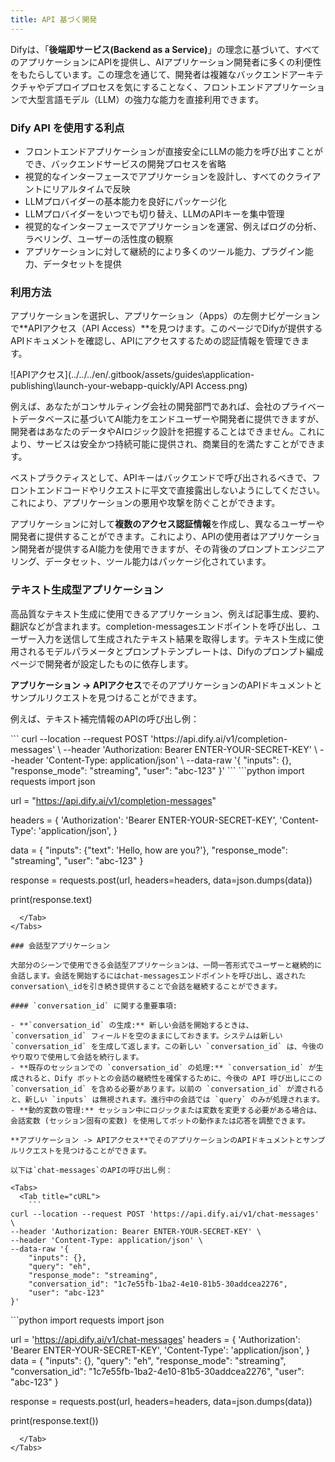 ```yaml
---
title: API 基づく開発
---
```



Difyは、「**後端即サービス(Backend as a Service)**」の理念に基づいて、すべてのアプリケーションにAPIを提供し、AIアプリケーション開発者に多くの利便性をもたらしています。この理念を通じて、開発者は複雑なバックエンドアーキテクチャやデプロイプロセスを気にすることなく、フロントエンドアプリケーションで大型言語モデル（LLM）の強力な能力を直接利用できます。

### Dify API を使用する利点

* フロントエンドアプリケーションが直接安全にLLMの能力を呼び出すことができ、バックエンドサービスの開発プロセスを省略
* 視覚的なインターフェースでアプリケーションを設計し、すべてのクライアントにリアルタイムで反映
* LLMプロバイダーの基本能力を良好にパッケージ化
* LLMプロバイダーをいつでも切り替え、LLMのAPIキーを集中管理
* 視覚的なインターフェースでアプリケーションを運営、例えばログの分析、ラベリング、ユーザーの活性度の観察
* アプリケーションに対して継続的により多くのツール能力、プラグイン能力、データセットを提供

### 利用方法

アプリケーションを選択し、アプリケーション（Apps）の左側ナビゲーションで**APIアクセス（API Access）**を見つけます。このページでDifyが提供するAPIドキュメントを確認し、APIにアクセスするための認証情報を管理できます。

![APIアクセス](../../../en/.gitbook/assets/guides\application-publishing\launch-your-webapp-quickly/API Access.png)

例えば、あなたがコンサルティング会社の開発部門であれば、会社のプライベートデータベースに基づいてAI能力をエンドユーザーや開発者に提供できますが、開発者はあなたのデータやAIロジック設計を把握することはできません。これにより、サービスは安全かつ持続可能に提供され、商業目的を満たすことができます。

<Warning>
ベストプラクティスとして、APIキーはバックエンドで呼び出されるべきで、フロントエンドコードやリクエストに平文で直接露出しないようにしてください。これにより、アプリケーションの悪用や攻撃を防ぐことができます。
</Warning>

アプリケーションに対して**複数のアクセス認証情報**を作成し、異なるユーザーや開発者に提供することができます。これにより、APIの使用者はアプリケーション開発者が提供するAI能力を使用できますが、その背後のプロンプトエンジニアリング、データセット、ツール能力はパッケージ化されています。

### テキスト生成型アプリケーション

高品質なテキスト生成に使用できるアプリケーション、例えば記事生成、要約、翻訳などが含まれます。completion-messagesエンドポイントを呼び出し、ユーザー入力を送信して生成されたテキスト結果を取得します。テキスト生成に使用されるモデルパラメータとプロンプトテンプレートは、Difyのプロンプト編成ページで開発者が設定したものに依存します。

**アプリケーション -> APIアクセス**でそのアプリケーションのAPIドキュメントとサンプルリクエストを見つけることができます。

例えば、テキスト補完情報のAPIの呼び出し例：

<Tabs>
  <Tab title="cURL">
    ```
curl --location --request POST 'https://api.dify.ai/v1/completion-messages' \
--header 'Authorization: Bearer ENTER-YOUR-SECRET-KEY' \
--header 'Content-Type: application/json' \
--data-raw '{
    "inputs": {},
    "response_mode": "streaming",
    "user": "abc-123"
}'
```
  </Tab>
  <Tab title="Python">
    ```python
import requests
import json

url = "https://api.dify.ai/v1/completion-messages"

headers = {
    'Authorization': 'Bearer ENTER-YOUR-SECRET-KEY',
    'Content-Type': 'application/json',
}

data = {
    "inputs": {"text": 'Hello, how are you?'},
    "response_mode": "streaming",
    "user": "abc-123"
}

response = requests.post(url, headers=headers, data=json.dumps(data))

print(response.text)
```
  </Tab>
</Tabs>

### 会話型アプリケーション

大部分のシーンで使用できる会話型アプリケーションは、一問一答形式でユーザーと継続的に会話します。会話を開始するにはchat-messagesエンドポイントを呼び出し、返されたconversation\_idを引き続き提供することで会話を継続することができます。

#### `conversation_id` に関する重要事項:

- **`conversation_id` の生成:** 新しい会話を開始するときは、`conversation_id` フィールドを空のままにしておきます。システムは新しい `conversation_id` を生成して返します。この新しい `conversation_id` は、今後のやり取りで使用して会話を続行します。
- **既存のセッションでの `conversation_id` の処理:** `conversation_id` が生成されると、Dify ボットとの会話の継続性を確保するために、今後の API 呼び出しにこの `conversation_id` を含める必要があります。以前の `conversation_id` が渡されると、新しい `inputs` は無視されます。進行中の会話では `query` のみが処理されます。
- **動的変数の管理:** セッション中にロジックまたは変数を変更する必要がある場合は、会話変数 (セッション固有の変数) を使用してボットの動作または応答を調整できます。

**アプリケーション -> APIアクセス**でそのアプリケーションのAPIドキュメントとサンプルリクエストを見つけることができます。

以下は`chat-messages`のAPIの呼び出し例：

<Tabs>
  <Tab title="cURL">
    ```
curl --location --request POST 'https://api.dify.ai/v1/chat-messages' \
--header 'Authorization: Bearer ENTER-YOUR-SECRET-KEY' \
--header 'Content-Type: application/json' \
--data-raw '{
    "inputs": {},
    "query": "eh",
    "response_mode": "streaming",
    "conversation_id": "1c7e55fb-1ba2-4e10-81b5-30addcea2276",
    "user": "abc-123"
}'

```
  </Tab>
  <Tab title="Python">
    ```python
import requests
import json

url = 'https://api.dify.ai/v1/chat-messages'
headers = {
    'Authorization': 'Bearer ENTER-YOUR-SECRET-KEY',
    'Content-Type': 'application/json',
}
data = {
    "inputs": {},
    "query": "eh",
    "response_mode": "streaming",
    "conversation_id": "1c7e55fb-1ba2-4e10-81b5-30addcea2276",
    "user": "abc-123"
}

response = requests.post(url, headers=headers, data=json.dumps(data))

print(response.text())
```
  </Tab>
</Tabs>
